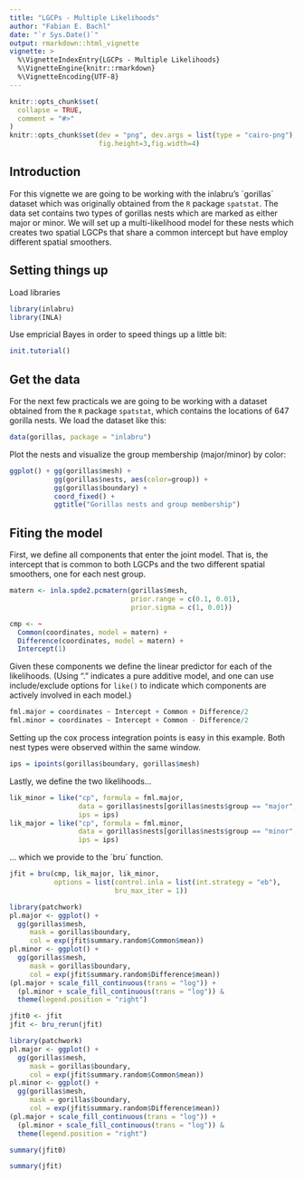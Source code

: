 ```yaml
---
title: "LGCPs - Multiple Likelihoods"
author: "Fabian E. Bachl"
date: "`r Sys.Date()`"
output: rmarkdown::html_vignette
vignette: >
  %\VignetteIndexEntry{LGCPs - Multiple Likelihoods}
  %\VignetteEngine{knitr::rmarkdown}
  %\VignetteEncoding{UTF-8}
---
```


```r
knitr::opts_chunk$set(
  collapse = TRUE,
  comment = "#>"
)
knitr::opts_chunk$set(dev = "png", dev.args = list(type = "cairo-png"),
                      fig.height=3,fig.width=4)
```

Introduction
----------------
For this vignette we are going to be working with the inlabru's ´gorillas´ dataset which was originally obtained from 
the `R` package `spatstat`. The data set contains two types of gorillas nests which are marked as either major or minor. We will set up a multi-likelihood model for these nests which creates two spatial LGCPs that share a common intercept but have employ different spatial smoothers.


Setting things up
----------------

Load libraries
```r
library(inlabru)
library(INLA)
```

Use empricial Bayes in order to speed things up a little bit:
```r
init.tutorial()
```


Get the data
-----------------------------------
For the next few practicals we are going to be working with a dataset obtained from 
the `R` package `spatstat`, which contains the locations of 647 gorilla nests. We load the 
dataset like this:

```r
data(gorillas, package = "inlabru")
```

Plot the nests and visualize the group membership (major/minor) by color:

```r
ggplot() + gg(gorillas$mesh) + 
           gg(gorillas$nests, aes(color=group)) + 
           gg(gorillas$boundary) + 
           coord_fixed() +
           ggtitle("Gorillas nests and group membership")
```


Fiting the model
-----------------------------------

First, we define all components that enter the joint model. That is, the intercept that is common to both LGCPs and
the two different spatial smoothers, one for each nest group.

```r
matern <- inla.spde2.pcmatern(gorillas$mesh, 
                              prior.range = c(0.1, 0.01),
                              prior.sigma = c(1, 0.01))

cmp <- ~
  Common(coordinates, model = matern) + 
  Difference(coordinates, model = matern) + 
  Intercept(1)

```

Given these components we define the linear predictor for each of the likelihoods.
(Using "." indicates a pure additive model, and one can use include/exclude
options for `like()` to indicate which components are actively involved in each model.)
```r
fml.major = coordinates ~ Intercept + Common + Difference/2
fml.minor = coordinates ~ Intercept + Common - Difference/2
```

Setting up the cox process integration points is easy in this example. Both nest types were observed within the same window.
```r
ips = ipoints(gorillas$boundary, gorillas$mesh)
```
Lastly, we define the two likelihoods...
```r
lik_minor = like("cp", formula = fml.major,
                 data = gorillas$nests[gorillas$nests$group == "major",],
                 ips = ips)
lik_major = like("cp", formula = fml.minor,
                 data = gorillas$nests[gorillas$nests$group == "minor",],
                 ips = ips)
```
... which we provide to the ´bru´ function.
```r
jfit = bru(cmp, lik_major, lik_minor,
           options = list(control.inla = list(int.strategy = "eb"),
                          bru_max_iter = 1))
```

```r
library(patchwork)
pl.major <- ggplot() +
  gg(gorillas$mesh,
     mask = gorillas$boundary,
     col = exp(jfit$summary.random$Common$mean))
pl.minor <- ggplot() +
  gg(gorillas$mesh,
     mask = gorillas$boundary,
     col = exp(jfit$summary.random$Difference$mean))
(pl.major + scale_fill_continuous(trans = "log")) +
  (pl.minor + scale_fill_continuous(trans = "log")) &
  theme(legend.position = "right")
```

```r
jfit0 <- jfit
jfit <- bru_rerun(jfit)
```


```r
library(patchwork)
pl.major <- ggplot() +
  gg(gorillas$mesh,
     mask = gorillas$boundary,
     col = exp(jfit$summary.random$Common$mean))
pl.minor <- ggplot() +
  gg(gorillas$mesh,
     mask = gorillas$boundary,
     col = exp(jfit$summary.random$Difference$mean))
(pl.major + scale_fill_continuous(trans = "log")) +
  (pl.minor + scale_fill_continuous(trans = "log")) &
  theme(legend.position = "right")
```

```r
summary(jfit0)
```

```r
summary(jfit)
```
